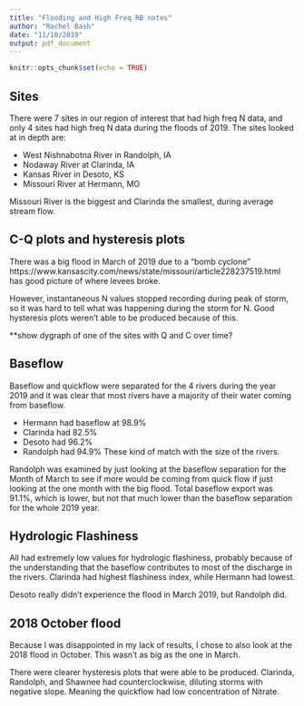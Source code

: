 ```yaml
---
title: "Flooding and High Freq RB notes"
author: "Rachel Bash"
date: "11/10/2019"
output: pdf_document
---
```


```r
knitr::opts_chunk$set(echo = TRUE)
```

## Sites

There were 7 sites in our region of interest that had high freq N data, and only 4 sites had high freq N data during the floods of 2019. The sites looked at in depth are:

- West Nishnabotna River in Randolph, IA
- Nodaway River at Clarinda, IA
- Kansas River in Desoto, KS
- Missouri River at Hermann, MO

Missouri River is the biggest and Clarinda the smallest, during average stream flow.

## C-Q plots and hysteresis plots

There was a big flood in March of 2019 due to a "bomb cyclone" https://www.kansascity.com/news/state/missouri/article228237519.html
has good picture of where levees broke. 

However, instantaneous N values stopped recording during peak of storm, so it was hard to tell what was happening during the storm for N. Good hysteresis plots weren't able to be produced because of this.

**show dygraph of one of the sites with Q and C over time?

## Baseflow

Baseflow and quickflow were separated for the 4 rivers during the year 2019 and it was clear that most rivers have a majority of their water coming from baseflow. 


- Hermann had baseflow at 98.9%
- Clarinda had 82.5%
- Desoto had 96.2%
- Randolph had 94.9% 
These kind of match with the size of the rivers.

Randolph was examined by just looking at the baseflow separation for the Month of March to see if more would be coming from quick flow if just looking at the one month with the big flood. Total baseflow export was 91.1%, which is lower, but not that much lower than the baseflow separation for the whole 2019 year.

## Hydrologic Flashiness
All had extremely low values for hydrologic flashiness, probably because of the understanding that the baseflow contributes to most of the discharge in the rivers.
Clarinda had highest flashiness index, while Hermann had lowest.

Desoto really didn't experience the flood in March 2019, but Randolph did.


## 2018 October flood
Because I was disappointed in my lack of results, I chose to also look at the 2018 flood in October. This wasn't as big as the one in March.

There were clearer hysteresis plots that were able to be produced. Clarinda, Randolph, and Shawnee had counterclockwise, diluting storms with negative slope. Meaning the quickflow had low concentration of Nitrate. 
